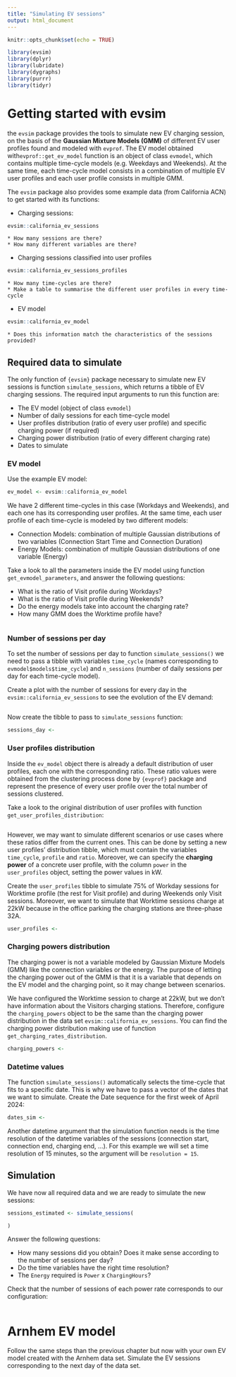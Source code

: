 ```yaml
---
title: "Simulating EV sessions"
output: html_document
---
```


```r
knitr::opts_chunk$set(echo = TRUE)

library(evsim)
library(dplyr)
library(lubridate)
library(dygraphs)
library(purrr)
library(tidyr)
```

# Getting started with evsim

the `evsim` package provides the tools to simulate new EV charging session, on the basis of the **Gaussian Mixture Models (GMM)** of different EV user profiles found and modeled with `evprof`. The EV model obtained with`evprof::get_ev_model` function is an object of class `evmodel`, which contains multiple time-cycle models (e.g. Weekdays and Weekends). At the same time, each time-cycle model consists in a combination of multiple EV user profiles and each user profile consists in multiple GMM. 

The `evsim` package also provides some example data (from California ACN) to get started with its functions:

* Charging sessions:

```r
evsim::california_ev_sessions
```

    * How many sessions are there?
    * How many different variables are there?

* Charging sessions classified into user profiles

```r
evsim::california_ev_sessions_profiles
```

    * How many time-cycles are there?
    * Make a table to summarise the different user profiles in every time-cycle
    
* EV model

```r
evsim::california_ev_model
```

    * Does this information match the characteristics of the sessions provided?



## Required data to simulate

The only function of `{evsim}` package necessary to simulate new EV sessions is function `simulate_sessions`, which returns a tibble of EV charging sessions. The required input arguments to run this function are:

- The EV model (object of class `evmodel`)
- Number of daily sessions for each time-cycle model
- User profiles distribution (ratio of every user profile) and specific charging power (if required)
- Charging power distribution (ratio of every different charging rate)
- Dates to simulate


### EV model

Use the example EV model:

```r
ev_model <- evsim::california_ev_model
```

We have 2 different time-cycles in this case (Workdays and Weekends), and each one has its corresponding user profiles. At the same time, each user profile of each time-cycle is modeled by two different models:

- Connection Models: combination of multiple Gaussian distributions of two variables (Connection Start Time and Connection Duration)
- Energy Models: combination of multiple Gaussian distributions of one variable (Energy)

Take a look to all the parameters inside the EV model using function `get_evmodel_parameters`, and answer the following questions:

* What is the ratio of Visit profile during Workdays?
* What is the ratio of Visit profile during Weekends?
* Do the energy models take into account the charging rate?
* How many GMM does the Worktime profile have?

```r

```



### Number of sessions per day

To set the number of sessions per day to function `simulate_sessions()` we need to pass a tibble with variables `time_cycle` (names corresponding to `evmodel$models$time_cycle`) and `n_sessions` (number of daily sessions per day for each time-cycle model).

Create a plot with the number of sessions for every day in the `evsim::california_ev_sessions` to see the evolution of the EV demand:

```r

```

Now create the tibble to pass to `simulate_sessions` function:

```r
sessions_day <- 
```



### User profiles distribution

Inside the `ev_model` object there is already a default distribution of user profiles, each one with the corresponding ratio. These ratio values were obtained from the clustering process done by `{evprof}` package and represent the presence of every user profile over the total number of sessions clustered. 

Take a look to the original distribution of user profiles with function `get_user_profiles_distribution`:
```r

```


However, we may want to simulate different scenarios or use cases where these ratios differ from the current ones. This can be done by setting a new user profiles' distribution tibble, which must contain the variables `time_cycle`, `profile` and `ratio`. Moreover, we can specify the **charging power** of a concrete user profile, with the column `power` in the `user_profiles` object, setting the power values in kW.

Create the `user_profiles` tibble to simulate 75% of Workday sessions for Worktime profile (the rest for Visit profile) and during Weekends only Visit sessions. Moreover, we want to simulate that Worktime sessions charge at 22kW because in the office parking the charging stations are three-phase 32A.

```r
user_profiles <- 
```



### Charging powers distribution

The charging power is not a variable modeled by Gaussian Mixture Models (GMM) like the connection variables or the energy. The purpose of letting the charging power out of the GMM is that it is a variable that depends on the EV model and the charging point, so it may change between scenarios. 

We have configured the Worktime session to charge at 22kW, but we don't have information about the Visitors charging stations. Therefore, configure the `charging_powers` object to be the same than the charging power distribution in the data set `evsim::california_ev_sessions`. You can find the charging power distribution making use of function `get_charging_rates_distribution`.

```r
charging_powers <- 
```



### Datetime values

The function `simulate_sessions()` automatically selects the time-cycle that fits to a specific date. This is why we have to pass a vector of the dates that we want to simulate. Create the Date sequence for the first week of April 2024:

```r
dates_sim <- 
```

Another datetime argument that the simulation function needs is the time resolution of the datetime variables of the sessions (connection start, connection end, charging end, ...). For this example we will set a time resolution of 15 minutes, so the argument will be `resolution = 15`.



## Simulation

We have now all required data and we are ready to simulate the new sessions:

```r
sessions_estimated <- simulate_sessions(

)
```


Answer the following questions:

* How many sessions did you obtain? Does it make sense according to the number of sessions per day?
* Do the time variables have the right time resolution?
* The `Energy` required is `Power` x `ChargingHours`?


Check that the number of sessions of each power rate corresponds to our configuration:

```r

```


# Arnhem EV model

Follow the same steps than the previous chapter but now with your own EV model created with the Arnhem data set. Simulate the EV sessions corresponding to the next day of the data set.









